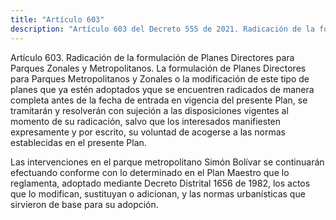```yaml
---
title: "Artículo 603"
description: "Artículo 603 del Decreto 555 de 2021. Radicación de la formulación de Planes Directores para Parques Zonales y Metropolitanos."
---
```


Artículo 603. Radicación de la formulación de Planes Directores para Parques Zonales y Metropolitanos. La formulación de Planes Directores para Parques Metropolitanos y Zonales o la modificación de este tipo de planes que ya estén adoptados yque se encuentren radicados de manera completa antes de la fecha de entrada en vigencia del presente Plan, se tramitarán y resolverán con sujeción a las disposiciones vigentes al momento de su radicación, salvo que los interesados manifiesten expresamente y por escrito, su voluntad de acogerse a las normas establecidas en el presente Plan.
 
Las intervenciones en el parque metropolitano Simón Bolívar se continuarán efectuando conforme con lo determinado en el Plan Maestro que lo reglamenta, adoptado mediante Decreto Distrital 1656 de 1982, los actos que lo modifican, sustituyan o adicionan, y las normas urbanísticas que sirvieron de base para su adopción.